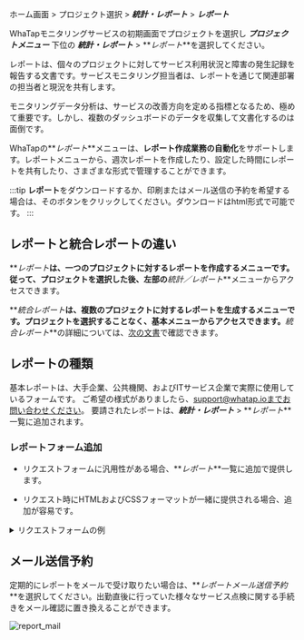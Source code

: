 ホーム画面 > プロジェクト選択 > **_統計・レポート_** > **_レポート_**

WhaTapモニタリングサービスの初期画面でプロジェクトを選択し **_プロジェクトメニュー_** 下位の **_統計・レポート_** > **_レポート_**を選択してください。 

レポートは、個々のプロジェクトに対してサービス利用状況と障害の発生記録を報告する文書です。サービスモニタリング担当者は、レポートを通じて関連部署の担当者と現況を共有します。

モニタリングデータ分析は、サービスの改善方向を定める指標となるため、極めて重要です。しかし、複数のダッシュボードのデータを収集して文書化するのは面倒です。  

WhaTapの**_レポート_**メニューは、**レポート作成業務の自動化**をサポートします。レポートメニューから、週次レポートを作成したり、設定した時間にレポートを共有したり、さまざまな形式で管理することができます。

:::tip
**レポート**をダウンロードするか、印刷またはメール送信の予約を希望する場合は、そのボタンをクリックしてください。ダウンロードはhtml形式で可能です。
:::

## レポートと統合レポートの違い

**_レポート_**は、一つのプロジェクトに対するレポートを作成するメニューです。従って、プロジェクトを選択した後、左部の**_統計／レポート_**メニューからアクセスできます。

**_統合レポート_**は、複数のプロジェクトに対するレポートを生成するメニューです。プロジェクトを選択することなく、基本メニューからアクセスできます。**_統合レポート_**の詳細については、[次の文書](integrated-report)で確認できます。

## レポートの種類

<!-- 

공통 사용을 위해 해당 이미지 노출하지 않도록 합니다.
![report_overview_02](https://img.whatap.io/media/images/report_overview_02.png)

-->

基本レポートは、大手企業、公共機関、およびITサービス企業で実際に使用しているフォームです。 ご希望の様式がありましたら、support@whatap.ioまでお問い合わせください。 要請されたレポートは、**_統計・レポート_** > **_レポート_**一覧に追加されます。

### レポートフォーム追加

-   リクエストフォームに汎用性がある場合、**_レポート_**一覧に追加で提供します。

-   リクエスト時にHTMLおよびCSSフォーマットが一緒に提供される場合、追加が容易です。

<details>

<summary>リクエストフォームの例</summary>

レポートフォームの追加リクエスト時、例のように希望するHTMLおよびCSSフォームの添付をお勧めします。詳細については、次のサンプルファイルを参考にしてください。 

-   <a target="_blank" href={ require("/exp/custom-report-template.html.zip").default } download>サンプルファイル</a>：ダウンロード後<span class='api'>zip</span>形式の圧縮を解凍して<span class='api'>html</span>形式のサンプルファイルを確認してください。ファイル内のコメントにカスタマイズのためのCSS領域とHTML領域の案内が記述されています。

<iframe src="/exp/custom-report-template.html" height="1050px" width="100%" scrolling="no"></iframe>

</details>

## メール送信予約

定期的にレポートをメールで受け取りたい場合は、**_レポートメール送信予約_**を選択してください。出勤直後に行っていた様々なサービス点検に関する手続きをメール確認に置き換えることができます。

![report_mail](/img/report_mail.png)
